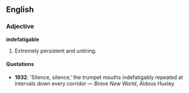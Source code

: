 ==English==

===Adjective===
'''indefatigable'''

# Extremely persistent and untiring.

====Quotations====
*'''1932''': 'Silence, silence,' the trumpet mouths indefatigably repeated at intervals down every corridor &mdash; ''Brave New World'', Aldous Huxley